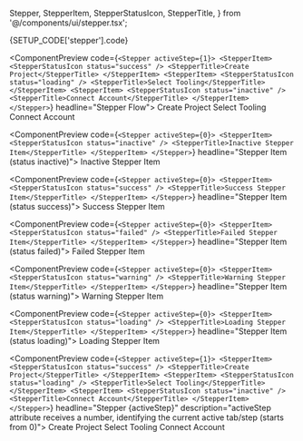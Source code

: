   Stepper,
  StepperItem,
  StepperStatusIcon,
  StepperTitle,
} from '@/components/ui/stepper.tsx';

<ComponentDocsHeader />

<ComponentManualSetup>
  <CodeBlock hasViewMore fileName={SETUP_CODE['stepper'].registerAt}>
    {SETUP_CODE['stepper'].code}
  </CodeBlock>
</ComponentManualSetup>

<div class="py-12" />

<ComponentPreview
  code={`<Stepper activeStep={1}>
  <StepperItem>
    <StepperStatusIcon status="success" />
    <StepperTitle>Create Project</StepperTitle>
  </StepperItem>
  <StepperItem>
    <StepperStatusIcon status="loading" />
    <StepperTitle>Select Tooling</StepperTitle>
  </StepperItem>
  <StepperItem>
    <StepperStatusIcon status="inactive" />
    <StepperTitle>Connect Account</StepperTitle>
  </StepperItem>
</Stepper>`}
  headline="Stepper Flow">
  <Stepper activeStep={1}>
    <StepperItem>
      <StepperStatusIcon status="success" />
      <StepperTitle>Create Project</StepperTitle>
    </StepperItem>
    <StepperItem>
      <StepperStatusIcon status="loading" />
      <StepperTitle>Select Tooling</StepperTitle>
    </StepperItem>
    <StepperItem>
      <StepperStatusIcon status="inactive" />
      <StepperTitle>Connect Account</StepperTitle>
    </StepperItem>
  </Stepper>
</ComponentPreview>

<div class="py-12" />

<ComponentPreview
  code={`<Stepper activeStep={0}>
  <StepperItem>
    <StepperStatusIcon status="inactive" />
    <StepperTitle>Inactive Stepper Item</StepperTitle>
  </StepperItem>
</Stepper>`}
  headline="Stepper Item (status inactive)">
  <Stepper activeStep={0}>
    <StepperItem>
      <StepperStatusIcon status="inactive" />
      <StepperTitle>Inactive Stepper Item</StepperTitle>
    </StepperItem>
  </Stepper>
</ComponentPreview>

<div class="py-12" />

<ComponentPreview
  code={`<Stepper activeStep={0}>
  <StepperItem>
    <StepperStatusIcon status="success" />
    <StepperTitle>Success Stepper Item</StepperTitle>
  </StepperItem>
</Stepper>`}
  headline="Stepper Item (status success)">
  <Stepper activeStep={0}>
    <StepperItem>
      <StepperStatusIcon status="success" />
      <StepperTitle>Success Stepper Item</StepperTitle>
    </StepperItem>
  </Stepper>
</ComponentPreview>

<div class="py-12" />

<ComponentPreview
  code={`<Stepper activeStep={0}>
  <StepperItem>
    <StepperStatusIcon status="failed" />
    <StepperTitle>Failed Stepper Item</StepperTitle>
  </StepperItem>
</Stepper>`}
  headline="Stepper Item (status failed)">
  <Stepper activeStep={0}>
    <StepperItem>
      <StepperStatusIcon status="failed" />
      <StepperTitle>Failed Stepper Item</StepperTitle>
    </StepperItem>
  </Stepper>
</ComponentPreview>

<div class="py-12" />

<ComponentPreview
  code={`<Stepper activeStep={0}>
  <StepperItem>
    <StepperStatusIcon status="warning" />
    <StepperTitle>Warning Stepper Item</StepperTitle>
  </StepperItem>
</Stepper>`}
  headline="Stepper Item (status warning)">
  <Stepper activeStep={0}>
    <StepperItem>
      <StepperStatusIcon status="warning" />
      <StepperTitle>Warning Stepper Item</StepperTitle>
    </StepperItem>
  </Stepper>
</ComponentPreview>

<div class="py-12" />

<ComponentPreview
  code={`<Stepper activeStep={0}>
  <StepperItem>
    <StepperStatusIcon status="loading" />
    <StepperTitle>Loading Stepper Item</StepperTitle>
  </StepperItem>
</Stepper>`}
  headline="Stepper Item (status loading)">
  <Stepper activeStep={0}>
    <StepperItem>
      <StepperStatusIcon status="loading" />
      <StepperTitle>Loading Stepper Item</StepperTitle>
    </StepperItem>
  </Stepper>
</ComponentPreview>

<div class="py-12" />

<ComponentPreview
  code={`<Stepper activeStep={1}>
  <StepperItem>
    <StepperStatusIcon status="success" />
    <StepperTitle>Create Project</StepperTitle>
  </StepperItem>
  <StepperItem>
    <StepperStatusIcon status="loading" />
    <StepperTitle>Select Tooling</StepperTitle>
  </StepperItem>
  <StepperItem>
    <StepperStatusIcon status="inactive" />
    <StepperTitle>Connect Account</StepperTitle>
  </StepperItem>
</Stepper>`}
  headline="Stepper {activeStep}"
  description="activeStep attribute receives a number, identifying the current active tab/step (starts from 0)">
  <Stepper activeStep={1}>
    <StepperItem>
      <StepperStatusIcon status="success" />
      <StepperTitle>Create Project</StepperTitle>
    </StepperItem>
    <StepperItem>
      <StepperStatusIcon status="loading" />
      <StepperTitle>Select Tooling</StepperTitle>
    </StepperItem>
    <StepperItem>
      <StepperStatusIcon status="inactive" />
      <StepperTitle>Connect Account</StepperTitle>
    </StepperItem>
  </Stepper>
</ComponentPreview>
